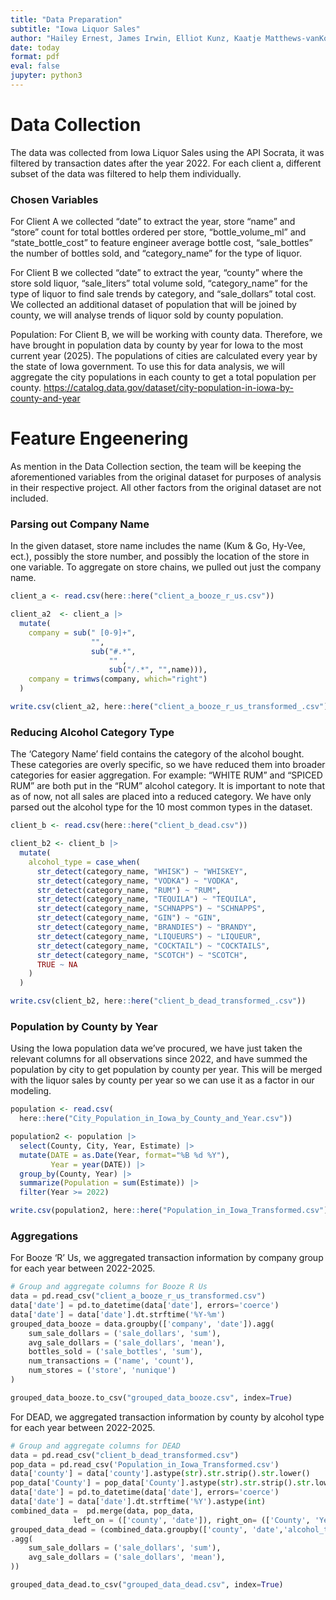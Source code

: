 ```yaml
---
title: "Data Preparation"
subtitle: "Iowa Liquor Sales"
author: "Hailey Ernest, James Irwin, Elliot Kunz, Kaatje Matthews-vanKoetsveld"
date: today
format: pdf
eval: false
jupyter: python3
---
```


# Data Collection

The data was collected from Iowa Liquor Sales using the API Socrata, it was filtered by transaction dates after the year 2022. For each client a, different subset of the data was filtered to help them individually.

### Chosen Variables

For Client A we collected “date” to extract the year, store “name” and “store” count for total bottles ordered per store, “bottle_volume_ml” and “state_bottle_cost” to feature engineer average bottle cost, “sale_bottles” the number of bottles sold, and “category_name” for the type of liquor.

For Client B we collected “date” to extract the year, “county” where the store sold liquor, “sale_liters” total volume sold, “category_name” for the type of liquor to find sale trends by category, and “sale_dollars” total cost. We collected an additional dataset of population that will be joined by county, we will analyse trends of liquor sold by county population.

Population: For Client B, we will be working with county data. Therefore, we have brought in population data by county by year for Iowa to the most current year (2025). The populations of cities are calculated every year by the state of Iowa government. To use this for data analysis, we will aggregate the city populations in each county to get a total population per county. <https://catalog.data.gov/dataset/city-population-in-iowa-by-county-and-year>

# Feature Engeenering

As mention in the Data Collection section, the team will be keeping the aforementioned variables from the original dataset for purposes of analysis in their respective project. All other factors from the original dataset are not included.

### Parsing out Company Name

In the given dataset, store name includes the name (Kum & Go, Hy-Vee, ect.), possibly the store number, and possibly the location of the store in one variable. To aggregate on store chains, we pulled out just the company name.

```r
client_a <- read.csv(here::here("client_a_booze_r_us.csv"))

client_a2  <- client_a |>
  mutate(
    company = sub(" [0-9]+",
                  "",
                  sub("#.*",
                      "" ,
                      sub("/.*", "",name))),
    company = trimws(company, which="right")
  )

write.csv(client_a2, here::here("client_a_booze_r_us_transformed_.csv"))
```

### Reducing Alcohol Category Type

The ‘Category Name’ field contains the category of the alcohol bought. These categories are overly specific, so we have reduced them into broader categories for easier aggregation. For example: “WHITE RUM” and “SPICED RUM” are both put in the “RUM” alcohol category. It is important to note that as of now, not all sales are placed into a reduced category. We have only parsed out the alcohol type for the 10 most common types in the dataset.

```r
client_b <- read.csv(here::here("client_b_dead.csv"))

client_b2 <- client_b |>
  mutate(
    alcohol_type = case_when(
      str_detect(category_name, "WHISK") ~ "WHISKEY",
      str_detect(category_name, "VODKA") ~ "VODKA",
      str_detect(category_name, "RUM") ~ "RUM",
      str_detect(category_name, "TEQUILA") ~ "TEQUILA",
      str_detect(category_name, "SCHNAPPS") ~ "SCHNAPPS",
      str_detect(category_name, "GIN") ~ "GIN",
      str_detect(category_name, "BRANDIES") ~ "BRANDY",
      str_detect(category_name, "LIQUEURS") ~ "LIQUEUR",
      str_detect(category_name, "COCKTAIL") ~ "COCKTAILS",
      str_detect(category_name, "SCOTCH") ~ "SCOTCH",
      TRUE ~ NA
    )
  )

write.csv(client_b2, here::here("client_b_dead_transformed_.csv"))
```

### Population by County by Year

Using the Iowa population data we've procured, we have just taken the relevant columns for all observations since 2022, and have summed the population by city to get population by county per year. This will be merged with the liquor sales by county per year so we can use it as a factor in our modeling.

```r
population <- read.csv(
  here::here("City_Population_in_Iowa_by_County_and_Year.csv"))

population2 <- population |>
  select(County, City, Year, Estimate) |>
  mutate(DATE = as.Date(Year, format="%B %d %Y"),
         Year = year(DATE)) |>
  group_by(County, Year) |>
  summarize(Population = sum(Estimate)) |>
  filter(Year >= 2022)

write.csv(population2, here::here("Population_in_Iowa_Transformed.csv"))
```

### Aggregations

For Booze 'R' Us, we aggregated transaction information by company group for each year between 2022-2025.

```python
# Group and aggregate columns for Booze R Us
data = pd.read_csv("client_a_booze_r_us_transformed.csv")
data['date'] = pd.to_datetime(data['date'], errors='coerce')
data['date'] = data['date'].dt.strftime('%Y-%m')
grouped_data_booze = data.groupby(['company', 'date']).agg(
    sum_sale_dollars = ('sale_dollars', 'sum'),
    avg_sale_dollars = ('sale_dollars', 'mean'),
    bottles_sold = ('sale_bottles', 'sum'),
    num_transactions = ('name', 'count'),
    num_stores = ('store', 'nunique')
)

grouped_data_booze.to_csv("grouped_data_booze.csv", index=True)
```

For DEAD, we aggregated transaction information by county by alcohol type for each year between 2022-2025.

```python
# Group and aggregate columns for DEAD
data = pd.read_csv("client_b_dead_transformed.csv")
pop_data = pd.read_csv('Population_in_Iowa_Transformed.csv')
data['county'] = data['county'].astype(str).str.strip().str.lower()
pop_data['County'] = pop_data['County'].astype(str).str.strip().str.lower()
data['date'] = pd.to_datetime(data['date'], errors='coerce')
data['date'] = data['date'].dt.strftime('%Y').astype(int)
combined_data =  pd.merge(data, pop_data, 
              left_on = (['county', 'date']), right_on= (['County', 'Year']))
grouped_data_dead = (combined_data.groupby(['county', 'date','alcohol_type'])
.agg(
    sum_sale_dollars = ('sale_dollars', 'sum'),
    avg_sale_dollars = ('sale_dollars', 'mean'),
))

grouped_data_dead.to_csv("grouped_data_dead.csv", index=True)
```